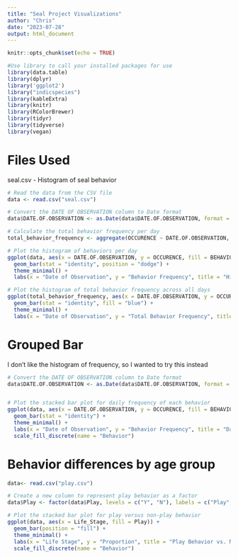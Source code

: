```yaml
---
title: "Seal Project Visualizations"
author: "Chris"
date: "2023-07-28"
output: html_document
---
```


```r
knitr::opts_chunk$set(echo = TRUE)
```

```r
#Use library to call your installed packages for use
library(data.table)
library(dplyr)
library('ggplot2')
library("indicspecies")
library(kableExtra)
library(knitr)
library(RColorBrewer)
library(tidyr)
library(tidyverse)
library(vegan)


```

# Files Used
seal.csv - Histogram of seal behavior


```r

# Read the data from the CSV file
data <- read.csv("seal.csv")

# Convert the DATE OF OBSERVATION column to Date format
data$DATE.OF.OBSERVATION <- as.Date(data$DATE.OF.OBSERVATION, format = "%m/%d/%Y")

# Calculate the total behavior frequency per day
total_behavior_frequency <- aggregate(OCCURENCE ~ DATE.OF.OBSERVATION, data, sum)

# Plot the histogram of behaviors per day
ggplot(data, aes(x = DATE.OF.OBSERVATION, y = OCCURENCE, fill = BEHAVIOUR)) +
  geom_bar(stat = "identity", position = "dodge") +
  theme_minimal() +
  labs(x = "Date of Observation", y = "Behavior Frequency", title = "Histogram of Behaviors Per Day")

# Plot the histogram of total behavior frequency across all days
ggplot(total_behavior_frequency, aes(x = DATE.OF.OBSERVATION, y = OCCURENCE)) +
  geom_bar(stat = "identity", fill = "blue") +
  theme_minimal() +
  labs(x = "Date of Observation", y = "Total Behavior Frequency", title = "Histogram of Total Behavior Frequency")


```


# Grouped Bar
I don't like the histogram of frequency, so I wanted to try this instead
```r

# Convert the DATE OF OBSERVATION column to Date format
data$DATE.OF.OBSERVATION <- as.Date(data$DATE.OF.OBSERVATION, format = "%m/%d/%Y")


# Plot the stacked bar plot for daily frequency of each behavior
ggplot(data, aes(x = DATE.OF.OBSERVATION, y = OCCURENCE, fill = BEHAVIOUR)) +
  geom_bar(stat = "identity") +
  theme_minimal() +
  labs(x = "Date of Observation", y = "Behavior Frequency", title = "Daily Frequency of Each Behavior") +
  scale_fill_discrete(name = "Behavior")

```

# Behavior differences by age group
```r

data<- read.csv("play.csv")

# Create a new column to represent play behavior as a factor
data$Play <- factor(data$Play, levels = c("Y", "N"), labels = c("Play", "Non-Play"))

# Plot the stacked bar plot for play versus non-play behavior
ggplot(data, aes(x = Life_Stage, fill = Play)) +
  geom_bar(position = "fill") +
  theme_minimal() +
  labs(x = "Life Stage", y = "Proportion", title = "Play Behavior vs. Non-Play Behavior") +
  scale_fill_discrete(name = "Behavior")

```


